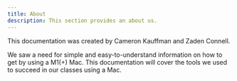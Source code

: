 ```yaml
---
title: About
description: This section provides an about us.
---
```


This documentation was created by Cameron Kauffman and Zaden Connell.

We saw a need for simple and easy-to-understand information on how to get by using a M1(+) Mac. This documentation will cover the tools we used to succeed in our classes using a Mac.